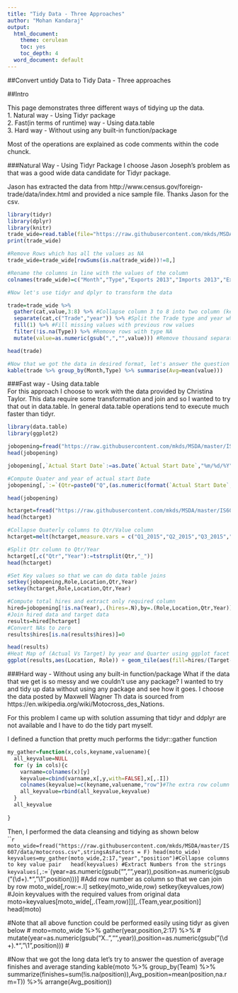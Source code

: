 ```yaml
---
title: "Tidy Data - Three Approaches"
author: "Mohan Kandaraj"
output:
  html_document:
    theme: cerulean
    toc: yes
    toc_depth: 4
  word_document: default
---
```

##Convert untidy Data to Tidy Data - Three approaches   

##Intro   

This page demonstrates three different ways of tidying up the data.   
1. Natural way - Using Tidyr package  
2. Fast(in terms of runtime) way - Using data.table  
3. Hard way - Without using any built-in function/package  

Most of the operations are explained as code comments within the code chunck.

###Natural Way - Using Tidyr Package
I choose Jason Joseph's problem as that was a good wide data candidate for Tidyr package.

Jason has extracted the data from http://www.census.gov/foreign-trade/data/index.html and provided a nice sample file. Thanks Jason for the csv.

```r
library(tidyr)
library(dplyr)
library(knitr)
trade_wide=read.table(file="https://raw.githubusercontent.com/mkds/MSDA/master/IS607/data/International Trade in Goods and Services.csv",stringsAsFactors = F,header = T,na.strings = "",sep = ",")
print(trade_wide)

#Remove Rows which has all the values as NA
trade_wide=trade_wide[rowSums(is.na(trade_wide))!=8,]

#Rename the columns in line with the values of the column
colnames(trade_wide)=c("Month","Type","Exports 2013","Imports 2013","Exports 2014","Imports 2014","Exports 2015","Imports 2015")

#Now let's use tidyr and dplyr to transform the data

trade=trade_wide %>% 
  gather(cat,value,3:8) %>% #Collapse column 3 to 8 into two column (key and value pair)
  separate(cat,c("Trade","year")) %>% #Split the Trade type and year which is stored in one column to two separate columns
  fill(1) %>% #Fill missing values with previous row values
  filter(!is.na(Type)) %>% #Remove rows with type NA
  mutate(value=as.numeric(gsub(",","",value))) #Remove thousand separator in numbers  

head(trade)

#Now that we got the data in desired format, let's answer the question average trade by month and type
kable(trade %>% group_by(Month,Type) %>% summarise(Avg=mean(value)))
```

###Fast way - Using data.table  
For this approach I choose to work with the data provided by Christina Taylor. This data require some transformation and join and so I wanted to try that out in data.table. In general data.table operations tend to execute much faster than tidyr.

```r
library(data.table)
library(ggplot2)

jobopening=fread("https://raw.githubusercontent.com/mkds/MSDA/master/IS607/data/JobOpen.csv") #Note: fread is faster than read.csv and does a better job in detecting separator and column classes
head(jobopening)

jobopening[,`Actual Start Date`:=as.Date(`Actual Start Date`,"%m/%d/%Y")] #Convert date string to Date type

#Compute Quater and year of actual start Date
jobopening[,`:=`(Qtr=paste0("Q",(as.numeric(format(`Actual Start Date`,"%m"))-1)%/%3+1),Year=format(`Actual Start Date`,"%Y"))] 

head(jobopening)

hctarget=fread("https://raw.githubusercontent.com/mkds/MSDA/master/IS607/data/hctarget.csv")[-.N]
head(hctarget)

#Collapse Quaterly columns to Qtr/Value column
hctarget=melt(hctarget,measure.vars = c("Q1_2015","Q2_2015","Q3_2015","Q4_2015"),variable.name="Qtr",value.name="Target")

#Split Qtr column to Qtr/Year
hctarget[,c("Qtr","Year"):=tstrsplit(Qtr,"_")]
head(hctarget)

#Set Key values so that we can do data table joins
setkey(jobopening,Role,Location,Qtr,Year)
setkey(hctarget,Role,Location,Qtr,Year)

#Compute total hires and extract only required column
hired=jobopening[!is.na(Year),.(hires=.N),by=.(Role,Location,Qtr,Year)]
#Join hired data and target data
results=hired[hctarget]
#Convert NAs to zero
results$hires[is.na(results$hires)]=0

head(results)
#Heat Map of (Actual Vs Target) by year and Quarter using ggplot facet
ggplot(results,aes(Location, Role)) + geom_tile(aes(fill=hires/(Target-Current_HeadCount)*100)) + scale_fill_gradient2(low="white",high="green") + facet_grid(~Year+Qtr) + labs(fill="Achieved%") + theme(axis.text.x=element_text(size=12),axis.text.y=element_text(size=12))

```

###Hard way - Without using any built-in function/package
What if the data that we get is so messy and we couldn't use any package? I wanted to try and tidy up data without using any package and see how it goes. I choose the data posted by Maxwell Wagner Th data is sourced from https://en.wikipedia.org/wiki/Motocross_des_Nations.

For this problem I came up with solution assuming that tidyr and ddplyr are not available and I have to do the tidy part myself.
   
I defined a function that pretty much performs the tidyr::gather function  
```r
my_gather=function(x,cols,keyname,valuename){
  all_keyvalue=NULL
  for (y in cols){c
    varname=colnames(x)[y]
    keyvalue=cbind(varname,x[,y,with=FALSE],x[,.I])
    colnames(keyvalue)=c(keyname,valuename,"row")#The extra row column is to keep track of the row to which this column needs to be attached to
    all_keyvalue=rbind(all_keyvalue,keyvalue)
  }
  all_keyvalue
  
}
```
   
Then, I performed the data cleansing and tidying as shown below  
```r

moto_wide=fread("https://raw.githubusercontent.com/mkds/MSDA/master/IS607/data/motocross.csv",stringsAsFactors = F)
head(moto_wide)
keyvalues=my_gather(moto_wide,2:17,"year","position")#Collapse columns to key value pair  
head(keyvalues)
#Extract Numbers from the strings
keyvalues[,`:=`(year=as.numeric(gsub("\n","",year)),position=as.numeric(gsub("(\\d+).*","\\1",position)))]
#Add row number as column so that we can join by row
moto_wide[,row:=.I]
setkey(moto_wide,row)
setkey(keyvalues,row)
#Join keyvalues with the required values from original data
moto=keyvalues[moto_wide[,.(Team,row)]][,.(Team,year,position)]
head(moto)

#Note that all above function could be performed easily using tidyr as given below
# moto=moto_wide %>% gather(year,position,2:17) %>% 
#      mutate(year=as.numeric(gsub("X..","",year)),position=as.numeric(gsub("(\\d+).*","\\1",position)))
#

#Now that we got the long data let's try to answer the question of  average finishes and average standing
kable(moto %>% 
  group_by(Team) %>% 
  summarize(finishes=sum(!is.na(position)),Avg_position=mean(position,na.rm=T)) %>%
  arrange(Avg_position))

